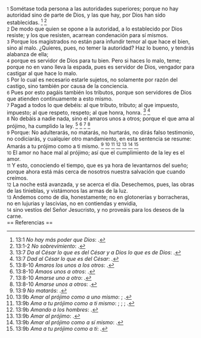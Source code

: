 {{anchor|1}} <small>1</small> Sométase toda persona a las autoridades superiores; porque no hay autoridad sino de parte de Dios, y las que hay, por Dios han sido establecidas. <ref>13:1 ''No hay más poder que Dios'': {{lib|LU|3|2|1}}.</ref> <ref>13:1-2 ''No sobrevimiento'': {{lib|LU|49|6|7}}.</ref><br>
{{anchor|2}} <small>2</small> De modo que quien se opone a la autoridad, a lo establecido por Dios resiste; y los que resisten, acarrean condenación para sí mismos.<br>
{{anchor|3}} <small>3</small> Porque los magistrados no están para infundir temor al que hace el bien, sino al malo. ¿Quieres, pues, no temer la autoridad? Haz lo bueno, y tendrás alabanza de ella;<br>
{{anchor|4}} <small>4</small> porque es servidor de Dios para tu bien. Pero si haces lo malo, teme; porque no en vano lleva la espada, pues es servidor de Dios, vengador para castigar al que hace lo malo.<br>
{{anchor|5}} <small>5</small> Por lo cual es necesario estarle sujetos, no solamente por razón del castigo, sino también por causa de la conciencia.<br>
{{anchor|6}} <small>6</small> Pues por esto pagáis también los tributos, porque son servidores de Dios que atienden continuamente a esto mismo.<br>
{{anchor|7}} <small>7</small> Pagad a todos lo que debéis: al que tributo, tributo; al que impuesto, impuesto; al que respeto, respeto; al que honra, honra. <ref>13:7 ''Da al César lo que es del César y a Dios lo que es de Dios'': {{lib|LU|133|4|3}}.</ref> <ref>13:7 ''Dad al César lo que es del César'': {{lib|LU|156|5|16}}.</ref><br>
{{anchor|8}} <small>8</small> No debáis a nadie nada, sino el amaros unos a otros; porque el que ama al prójimo, ha cumplido la ley. <ref>13:8-10 ''Amaros los unos a los otros'': {{lib|LU|178|1|17}}.</ref> <ref>13:8-10 ''Amaos unos a otros'': {{lib|LU|193|3|2}}.</ref> <ref>13:8-10 ''Amarse uno a otro'': {{lib|LU|181|2|4}}.</ref> <ref>13:8-10 ''Amarse unos a otros'': {{lib|LU|191|4|3}}.</ref><br>
{{anchor|9}} <small>9</small> Porque: No adulterarás, no matarás, no hurtarás, no dirás falso testimonio, no codiciarás, y cualquier otro mandamiento, en esta sentencia se resume: Amarás a tu prójimo como a ti mismo. <ref>13:9 ''No matarás'': {{lib|LU|162|2|1}}.</ref> <ref>13:9b ''Amar al prójimo como a uno mismo'': {{lib|LU|131|10|2}}; {{lib|LU|180|5|7}}.</ref> <ref>13:9b ''Ama a tu prójimo como a ti mismo'': {{lib|LU|131|2|11}}; {{lib|LU|131|2|13}}; {{lib|LU|159|5|9}}; {{lib|LU|163|4|8}}.</ref> <ref>13:9b ''Amando a los hombres'': {{lib|LU|110|3|9}}.</ref> <ref>13:9b ''Amar al prójimo'': {{lib|LU|170|3|6}}.</ref> <ref>13:9b ''Amar al prójimo como a sí mismo'': {{lib|LU|103|5|2}}.</ref> <ref>13:9b ''Ama a tu prójimo como a ti'': {{lib|LU|159|5|4}}.</ref><br>
{{anchor|10}} <small>10</small> El amor no hace mal al prójimo; así que el cumplimiento de la ley es el amor.<br>
{{anchor|11}} <small>11</small> Y esto, conociendo el tiempo, que es ya hora de levantarnos del sueño; porque ahora está más cerca de nosotros nuestra salvación que cuando creímos.<br>
{{anchor|12}} <small>12</small> La noche está avanzada, y se acerca el día. Desechemos, pues, las obras de las tinieblas, y vistámonos las armas de la luz.<br>
{{anchor|13}} <small>13</small> Andemos como de día, honestamente; no en glotonerías y borracheras, no en lujurias y lascivias, no en contiendas y envidia,<br>
{{anchor|14}} <small>14</small> sino vestíos del Señor Jesucristo, y no proveáis para los deseos de la carne.<br>
== Referencias ==

<references />
